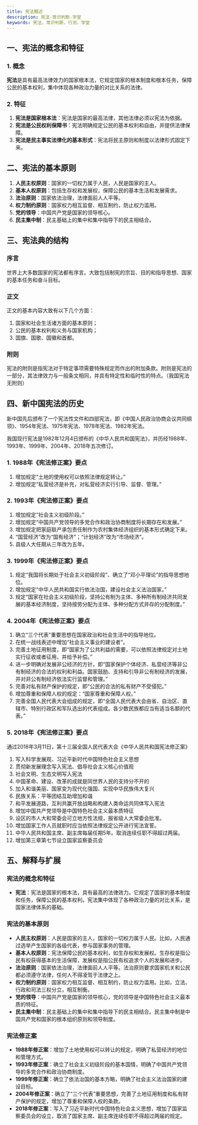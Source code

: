 ```yaml
---
title: 宪法概述
description: 宪法-常识判断-学堂
keywords: 宪法，常识判断，行测，学堂
---
```


## 一、宪法的概念和特征

### 1. 概念
**宪法**是具有最高法律效力的国家根本法，它规定国家的根本制度和根本任务，保障公民的基本权利，集中体现各种政治力量的对比关系的法律。

### 2. 特征
1. **宪法是国家根本法**：宪法是国家的最高法律，其他法律必须以宪法为依据。
2. **宪法是公民权利保障书**：宪法明确规定公民的基本权利和自由，并提供法律保障。
3. **宪法是民主事实法律化的基本形式**：宪法将民主原则和制度以法律形式固定下来。

## 二、宪法的基本原则

1. **人民主权原则**：国家的一切权力属于人民，人民是国家的主人。
2. **基本人权原则**：包括生存权和发展权，保障公民的基本生活和发展需求。
3. **法治原则**：国家依法治理，法律面前人人平等。
4. **权力制约原则**：国家权力相互监督、相互制约，防止权力滥用。
5. **党的领导**：中国共产党是国家的领导核心。
6. **民主集中制**：民主基础上的集中和集中指导下的民主相结合。

## 三、宪法典的结构

### 序言
世界上大多数国家的宪法都有序言。大致包括制宪的宗旨、目的和指导思想、国家的基本任务和奋斗目标。

### 正文
正文的基本内容大致有以下几个方面：
1. 国家和社会生活诸方面的基本原则；
2. 公民的基本权利和义务与国家机构；
3. 国旗、国歌、国徽和首都。

### 附则
宪法的附则是指宪法对于特定事项需要特殊规定而作出的附加条款。附则是宪法的一部分，其法律效力与一般条文相同，并具有特定性和临时性的特点。（我国宪法无附则）

## 四、新中国宪法的历史

新中国先后颁布了一个宪法性文件和四部宪法，即《中国人民政治协商会议共同纲领》、1954年宪法、1975年宪法、1978年宪法、1982年宪法。

我国现行宪法是1982年12月4日颁布的《中华人民共和国宪法》，并历经1988年、1993年、1999年、2004年、2018年五次修订。

### 1. 1988年《宪法修正案》要点
1. 增加规定“土地的使用权可以依照法律规定转让。”
2. 增加规定“私营经济是补充，对私营经济实行引导、监督、管理。”

### 2. 1993年《宪法修正案》要点
1. 增加规定“社会主义初级阶段。”
2. 增加规定“中国共产党领导的多党合作和政治协商制度将长期存在和发展。”
3. 增加规定把家庭联产承包责任制作为农村集体经济组织的基本形式确定下来。
4. “国营经济”改为“国有经济”；“计划经济”改为“市场经济”。
5. 县级人大任期从三年改为五年。

### 3. 1999年《宪法修正案》要点
1. 规定“我国将长期处于社会主义初级阶段”、确立了“邓小平理论”的指导思想地位。
2. 增加规定“中华人民共和国实行依法治国，建设社会主义法治国家。”
3. 规定“国家在社会主义初级阶段，坚持公有制为主体、多种所有制经济共同发展的基本经济制度，坚持按劳分配为主体、多种分配方式并存的分配制度。”

### 4. 2004年《宪法修正案》要点
1. 确立“三个代表”重要思想在国家政治和社会生活中的指导地位。
2. 在统一战线表述中增加“社会主义事业的建设者”。
3. 完善土地征用制度，即“国家为了公共利益的需要，可以依照法律规定对土地实行征收或者征用，并给予补偿。”
4. 进一步明确对发展非公经济的方针，即“国家保护个体经济、私营经济等非公有制经济的合法的权利和利益。国家鼓励、支持和引导非公有制经济的发展，并对非公有制经济依法实行监督和管理。”
5. 完善对私有财产保护的规定，即“公民的合法的私有财产不受侵犯。”
6. 增加尊重和保障人权的规定：“国家尊重和保障人权。”
7. 完善全国人民代表大会组成的规定，即“全国人民代表大会由省、自治区、直辖市、特别行政区和军队选出的代表组成。各少数民族都应当有适当名额的代表。”

### 5. 2018年《宪法修正案》要点
通过2018年3月11日，第十三届全国人民代表大会《中华人民共和国宪法修正案》
1. 写入科学发展观、习近平新时代中国特色社会主义思想
2. 贯彻新发展理念写入宪法、倡导社会主义核心价值观
3. 社会文明、生态文明写入宪法
4. 中国革命、建设、改革的成就是同世界人民的支持分不开的
5. 加入和谐美丽、国家变为现代化强国、实现中华民族伟大复兴
6. 民族关系：平等团结互助增加和谐
7. 和平发展道路，互利共赢开放战略和构建人类命运共同体写入宪法
8. 增加中国共产党领导是中国特色社会主义最本质特征
9. 设区的市人大和常委会可立地方性法规，报省级人大常委会批准。
10. 增加国家工作人员就职时应当依照法律规定公开进行宪法宣誓。
11. 中华人民共和国主席、副主席每届任期5年。取消连续任职不得超过两届。
12. 增加第三章第七节设立国家监察委员会


## 五、解释与扩展

### 宪法的概念和特征
- **宪法**：宪法是国家的根本法，具有最高的法律效力。它规定了国家的基本制度和任务，保障公民的基本权利。宪法集中体现了各种政治力量的对比关系，是国家法律体系的基础。

### 宪法的基本原则
- **人民主权原则**：人民是国家的主人，国家的一切权力属于人民。比如，人民通过选举产生国家的各级代表，参与国家事务的管理。
- **基本人权原则**：宪法保障公民的基本权利，如生存权和发展权。生存权是指公民有权获得基本的生活保障，发展权是指公民有权追求个人的发展和进步。
- **法治原则**：国家依法治理，法律面前人人平等。法治原则要求国家机关和公民都必须遵守法律，任何人不得凌驾于法律之上。
- **权力制约原则**：国家权力相互监督、相互制约，防止权力滥用。比如，立法、行政和司法三权分立，相互制衡。
- **党的领导**：中国共产党是国家的领导核心，党的领导是中国特色社会主义最本质的特征。
- **民主集中制**：民主基础上的集中和集中指导下的民主相结合。民主集中制是中国共产党和国家的根本组织原则和领导制度。

### 宪法修正案
- **1988年修正案**：增加了土地使用权可以转让的规定，明确了私营经济的地位和管理方式。
- **1993年修正案**：确立了社会主义初级阶段的基本国情，明确了中国共产党领导的多党合作和政治协商制度。
- **1999年修正案**：确立了依法治国的基本方略，明确了社会主义法治国家的建设目标。
- **2004年修正案**：确立了“三个代表”重要思想，完善了土地征用制度和私有财产保护的规定，增加了尊重和保障人权的条款。
- **2018年修正案**：写入了习近平新时代中国特色社会主义思想，增加了国家监察委员会的设立，取消了国家主席、副主席连续任职不得超过两届的规定。
